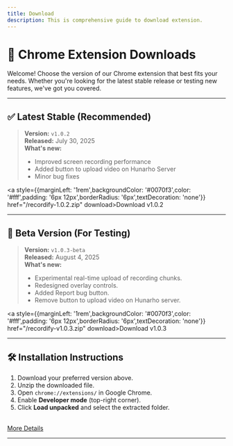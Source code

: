 ```yaml
---
title: Download
description: This is comprehensive guide to download extension.
---
```



# 🧩 Chrome Extension Downloads

Welcome! Choose the version of our Chrome extension that best fits your needs. Whether you're looking for the latest stable release or testing new features, we've got you covered.

---

## ✅ Latest Stable (Recommended)

> **Version:** `v1.0.2`  
> **Released:** July 30, 2025  
> **What's new:**  
> - Improved screen recording performance  
> - Added button to upload video on Hunarho Server  
> - Minor bug fixes

<a style={{marginLeft: '1rem',backgroundColor: '#0070f3',color: '#fff',padding: '6px 12px',borderRadius: '6px',textDecoration: 'none'}} href="/recordify-1.0.2.zip" download>Download v1.0.2</a>

---

## 🧪 Beta Version (For Testing)

> **Version:** `v1.0.3-beta`  
> **Released:** August 4, 2025  
> **What's new:**  
> - Experimental real-time upload of recording chunks.
> - Redesigned overlay controls.
> - Added Report bug button.
> - Remove button to upload video on Hunarho server.

<a style={{marginLeft: '1rem',backgroundColor: '#0070f3',color: '#fff',padding: '6px 12px',borderRadius: '6px',textDecoration: 'none'}} href="/recordify-v1.0.3.zip" download>Download v1.0.3</a>

---

## 🛠 Installation Instructions

1. Download your preferred version above.
2. Unzip the downloaded file.
3. Open `chrome://extensions/` in Google Chrome.
4. Enable **Developer mode** (top-right corner).
5. Click **Load unpacked** and select the extracted folder.
<br/>
<a href='/how-to-install-extension' style={{marginTop: '1rem',backgroundColor: '#0070f3',color: '#fff',padding: '6px 12px',borderRadius: '6px',textDecoration: 'none'}}>More Details</a>

---
